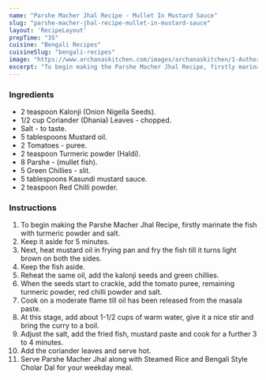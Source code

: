 ---
name: "Parshe Macher Jhal Recipe - Mullet In Mustard Sauce"
slug: "parshe-macher-jhal-recipe-mullet-in-mustard-sauce"
layout: 'RecipeLayout'
prepTime: "35"
cuisine: "Bengali Recipes"
cuisineSlug: "bengali-recipes"
image: "https://www.archanaskitchen.com/images/archanaskitchen/1-Author/maumita.paulghosh-gmail.com/Parshe_Maacher_Jhal_Mullet_in_Mustard_Sauce.jpg"
excerpt: "To begin making the Parshe Macher Jhal Recipe, firstly marinate the fish with turmeric powder and salt"
---

### Ingredients

- 2 teaspoon Kalonji (Onion Nigella Seeds).
- 1/2 cup Coriander (Dhania) Leaves - chopped.
- Salt - to taste.
- 5 tablespoons Mustard oil.
- 2 Tomatoes - puree.
- 2 teaspoon Turmeric powder (Haldi).
- 8 Parshe - (mullet fish).
- 5 Green Chillies - slit.
- 5 tablespoons Kasundi mustard sauce.
- 2 teaspoon Red Chilli powder.

### Instructions

1. To begin making the Parshe Macher Jhal Recipe, firstly marinate the fish with turmeric powder and salt.
1. Keep it aside for 5 minutes.
1. Next, heat mustard oil in frying pan and fry the fish till it turns light brown on both the sides.
1. Keep the fish aside.
1. Reheat the same oil, add the kalonji seeds and green chillies.
1. When the seeds start to crackle, add the tomato puree, remaining turmeric powder, red chilli powder and salt.
1. Cook on a moderate flame till oil has been released from the masala paste.
1. At this stage, add about 1-1/2 cups of warm water, give it a nice stir and bring the curry to a boil.
1. Adjust the salt, add the fried fish, mustard paste and cook for a further 3 to 4 minutes.
1. Add the coriander leaves and serve hot.
1. Serve Parshe Macher Jhal along with Steamed Rice and Bengali Style Cholar Dal for your weekday meal.
